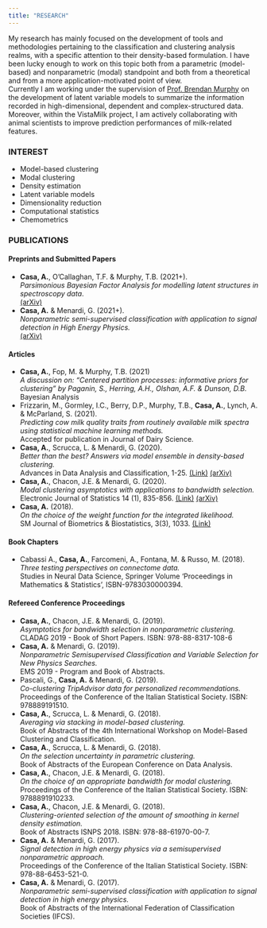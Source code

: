```yaml
---
title: "RESEARCH"
---
```


My research has mainly focused on the development of tools and methodologies pertaining to the classification and clustering analysis realms, with a specific attention to their density-based formulation. I have been lucky enough to work on this topic both from a parametric (model-based) and nonparametric (modal) standpoint and both from a theoretical and from a more application-motivated point of view. <br>
Currently I am working under the supervision of [Prof. Brendan Murphy](https://people.ucd.ie/brendan.murphy) on the development of latent variable models to summarize the information recorded in high-dimensional, dependent and complex-structured data. Moreover, within the VistaMilk project, I am actively collaborating with animal scientists to improve prediction performances of milk-related features. 

### INTEREST
* Model-based clustering 
* Modal clustering 
* Density estimation
* Latent variable models
* Dimensionality reduction 
* Computational statistics
* Chemometrics


### PUBLICATIONS
#### Preprints and Submitted Papers
* **Casa, A.**, O'Callaghan, T.F. & Murphy, T.B. (2021+). <br>
*Parsimonious Bayesian Factor Analysis for modelling latent structures in spectroscopy data*. <br>
[(arXiv)](https://arxiv.org/pdf/2101.12499.pdf)
* **Casa, A.** & Menardi, G. (2021+). <br>
*Nonparametric semi-supervised classification with application to signal detection in High Energy Physics.* <br>
[(arXiv)](https://arxiv.org/pdf/1809.02977.pdf)

#### Articles 
* **Casa, A.**, Fop, M. & Murphy, T.B. (2021) <br>
*A discussion on: "Centered partition processes: informative priors for clustering" by Paganin, S., Herring, A.H., Olshan, A.F. & Dunson, D.B.* <br>
Bayesian Analysis
* Frizzarin, M., Gormley, I.C., Berry, D.P., Murphy, T.B., **Casa, A.**, Lynch, A. & McParland, S. (2021). <br>
*Predicting cow milk quality traits from routinely available milk spectra using statistical machine learning methods.* <br>
Accepted for publication in Journal of Dairy Science. 
* **Casa, A.**, Scrucca, L. & Menardi, G. (2020). <br>
*Better than the best? Answers via model ensemble in density-based clustering.* <br>
Advances in Data Analysis and Classification, 1-25. 
[(Link)](https://link.springer.com/article/10.1007/s11634-020-00423-6)
[(arXiv)](https://arxiv.org/abs/1911.06726)
* **Casa, A.**, Chacon, J.E. & Menardi, G. (2020). <br>
*Modal clustering asymptotics with applications to bandwidth selection.* <br>
Electronic Journal of Statistics 14 (1), 835-856. [(Link)](https://projecteuclid.org/download/pdfview_1/euclid.ejs/1581130993)
[(arXiv)](https://arxiv.org/abs/1901.07300)
* **Casa, A.** (2018).<br>
*On the choice of the weight function for the integrated likelihood.* <br>
SM Journal of Biometrics & Biostatistics, 3(3), 1033.
[(Link)](https://www.jsmcentral.org/sm-biometrics-biostatistics/fulltext_smjbb-v3-1033.pdf)

#### Book Chapters 
* Cabassi A., **Casa, A.**, Farcomeni, A., Fontana, M. & Russo, M. (2018). <br>
*Three testing perspectives on connectome data.* <br>
Studies in Neural Data Science, Springer Volume ‘Proceedings in Mathematics & Statistics’, ISBN-9783030000394.

#### Refereed Conference Proceedings
* **Casa, A.**, Chacon, J.E. & Menardi, G. (2019).<br>
*Asymptotics for bandwidth selection in nonparametric clustering.* <br>
CLADAG 2019 - Book of Short Papers. ISBN: 978-88-8317-108-6
* **Casa, A.** & Menardi, G. (2019).<br>
*Nonparametric Semisupervised Classification and Variable Selection for New Physics Searches.* <br> 
EMS 2019 - Program and Book of Abstracts.
* Pascali, G., **Casa, A.** & Menardi, G. (2019). <br>
*Co-clustering TripAdvisor data for personalized recommendations.* <br>
Proceedings of the Conference of the Italian Statistical Society. ISBN: 978889191510.
* **Casa, A.**, Scrucca, L. & Menardi, G. (2018).<br>
*Averaging via stacking in model-based clustering.* <br>
Book of Abstracts of the 4th International Workshop on Model-Based Clustering and Classification.
* **Casa, A.**, Scrucca, L. & Menardi, G. (2018).<br>
*On the selection uncertainty in parametric clustering.* <br>
Book of Abstracts of the European Conference on Data Analysis.
* **Casa, A.**, Chacon, J.E. & Menardi, G. (2018). <br>
*On the choice of an appropriate bandwidth for modal clustering.* <br>
Proceedings of the Conference of the Italian Statistical Society. ISBN: 9788891910233.
* **Casa, A.**, Chacon, J.E. & Menardi, G. (2018).<br>
*Clustering-oriented selection of the amount of smoothing in kernel density estimation.* <br>
Book of Abstracts ISNPS 2018. ISBN: 978-88-61970-00-7.
* **Casa, A.** & Menardi, G. (2017).<br>
*Signal detection in high energy physics via a semisupervised nonparametric approach.* <br>
Proceedings of the Conference of the Italian Statistical Society. ISBN: 978-88-6453-521-0.
* **Casa, A.** & Menardi, G. (2017). <br>
*Nonparametric semi-supervised classification with application to signal detection in high energy physics.* <br> Book of Abstracts of the International Federation of Classification Societies (IFCS).


